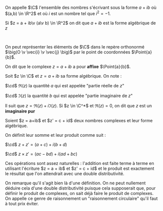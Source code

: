 


<Item type='definition' titre='les nombres complexes'>

On appelle $\C$ l'ensemble des nombres s'écrivant sous la forme $a+ib$ où $(a,b) \in \R^2$ et où $i$ est un nombre tel que $i^2 = -1$. 

Si $z = a + ib\v (a\v b) \in \R^2$ on dit que $a + ib$ est la forme algébrique de $z$

<br/>

On peut représenter les éléments de $\C$ dans le repère orthonormé $\big(O \v \vec{i} \v \vec{j} \big)$ par le point de coordonnées $\Point{a}{b}$. 

On dit que le complexe $z = a + ib$ a pour **affixe** $\Point{a}{b}$.
</Item>


<Item type='definition' titre='partie réelle et imaginaire'>

Soit $z \in \C$ et $z = a + ib$ sa forme algébrique. On note :

$\cd$ $\Re(z)$ la quantité $a$ qui est appelée "partie réelle de $z$"

$\cd$ $\Im(z)$ la quantité $b$ qui est appelée "partie imaginaire de $z$"

Il suit que $z = \Re(z) + i\Im(z)$. Si $z \in \C^*$ et $\Re(z) = 0$, on dit que $z$ est un **imaginaire pur** 
</Item>

<Item type='definition' titre='opérations entre complexes'>
Soient $z = a+ib$ et $z' = c + id$ deux nombres complexes et leur forme algébrique. 

On définit leur somme et leur produit comme suit :

$\cd$ $z + z' = (a+c) + i(b+d)$

$\cd$ $z \times z' = (ac - bd) + i(ad + bc)$
</Item>

<Somme></Somme>

<Prod></Prod>


<Remarque titre=''>
Ces opérations sont assez naturelles : l'addition est faite terme à terme en utilisant l'écriture $z = a + ib$ et $z' = c + id$ et le produit est exactement le résultat que l'on attendrait avec une double distributivité. 

<br/>

On remarque qu'il s'agit bien là d'une définition. On ne peut nullement déduire cela d'une double distributivité puisque cela supposerait que, pour définir le produit de complexes, on sait déjà faire le produit de complexes. On appelle ce genre de raisonnement un "raisonnement circulaire" qu'il faut à tout prix éviter.
</Remarque>